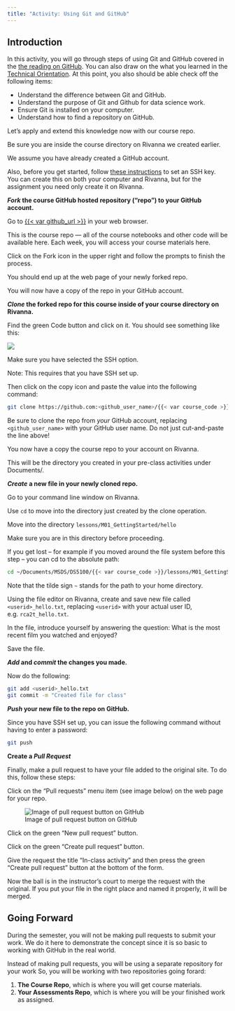 ```yaml
---
title: "Activity: Using Git and GitHub"
---
```


## Introduction

In this activity, you will go through steps of using Git and GitHub covered in the [the reading on GitHub](../../topics/git-and-github.qmd). You can also draw on the what you learned in the [Technical Orientation](https://github.com/UVADS/orientation-technical). At this point, you also should be able check off the following items:

- Understand the difference between Git and GitHub.
- Understand the purpose of Git and Github for data science work.
- Ensure Git is installed on your computer.
- Understand how to find a repository on GitHub.

Let's apply and extend this knowledge now with our course repo. 

Be sure you are inside the course directory on Rivanna we created earlier. 

We assume you have already created a GitHub account.

Also, before you get started, follow [these instructions](../../topics/setting-up-ssh.qmd) to set an SSH key. You can create this on both your computer and Rivanna, but for the assignment you need only create it on Rivanna.


**_Fork_ the course GitHub hosted repository ("repo") to your GitHub account.**

Go to [{{< var github_url >}}]({{< var github_url >}}) in your web browser.

::: {.callout-note}
This is the course repo --- all of the course notebooks and other code will be available here.\ Each week, you will access your course materials here.
:::

Click on the Fork icon in the upper right and follow the prompts to finish the process.

You should end up at the web page of your newly forked repo.

You will now have a copy of the repo in your GitHub account.

**_Clone_ the forked repo for this course inside of your course directory on Rivanna.**

Find the green Code button and click on it. You should see something like this:

![](../../media/git-clone.jpg)

Make sure you have selected the SSH option.

::: {.callout-important}
Note: This requires that you have SSH set up.
:::

Then click on the copy icon and paste the value into the following command:

```bash
git clone https://github.com:<github_user_name>/{{< var course_code >}}.git
```

::: {.callout-important}
Be sure to clone the repo from _your_ GitHub account, replacing `<github_user_name>` with your GitHub user name. Do not just cut-and-paste the line above!
:::

You now have a copy the course repo to your account on Rivanna.

This will be the directory you created in your pre-class activities under Documents/.

**_Create_ a new file in your newly cloned repo.**

Go to your command line window on Rivanna.

Use `cd` to move into the directory just created by the clone operation.

Move into the directory `lessons/M01_GettingStarted/hello`

::: {.callout-important}
Make sure you are in this directory before proceeding.
:::

If you get lost – for example if you moved around the file system before this step – you can cd to the absolute path:

```bash
cd ~/Documents/MSDS/DS5100/{{< var course_code >}}/lessons/M01_GettingStarted/hello 
```

Note that the tilde sign `~` stands for the path to your home directory.

Using the file editor on Rivanna, create and save new file called `<userid>_hello.txt`, replacing  `<userid>` with your actual user ID, e.g. `rca2t_hello.txt`.

In the file, introduce yourself by answering the question: What is the most recent film you watched and enjoyed?  

Save the file.

**_Add_ and _commit_ the changes you made.**

Now do the following:

```bash
git add <userid>_hello.txt
git commit -m "Created file for class"
```
 
**_Push_ your new file to the repo on GitHub.**

Since you have SSH set up, you can issue the following command without having to enter a password:

<!--
Before proceeding, you will need to create personal access token to be able to write to your repo on GitHub. To get one, follow the instructions here --- [Creating a personal access token](https://docs.github.com/en/authentication/keeping-your-account-and-data-secure/creating-a-personal-access-token).

Once you have created and copied your PAT to a safe place, do the following:
-->

```bash
git push
```

<!-- 
When prompted for a password, use your PAT instead. 

Note: A more efficient way to work with GitHub is to use SSH. You are free to use this option if you are comfortable following through with [the instructions](https://docs.github.com/en/authentication/connecting-to-github-with-ssh).
-->

**Create a _Pull Request_**

Finally, make a pull request to have your file added to the original site. To do this, follow these steps:

Click on the "Pull requests" menu item (see image below) on the web page for your repo.

![Image of pull request button on GitHub](../../media/pull-request-button.jpg)

Click on the green "New pull request" button.

Click on the green "Create pull request" button.

Give the request the title "In-class activity" and then press the green "Create pull request" button at the bottom of the form.

Now the ball is in the instructor's court to merge the request with the original. If you put your file in the right place and named it properly, it will be merged.

## Going Forward

During the semester, you will not be making pull requests to submit your work. We do it here to demonstrate the concept since it is so basic to working with GitHub in the real world.  

Instead of making pull requests, you will be using a separate repository for your work So, you will be working with two repositories going forard:

1. **The Course Repo**, which is where you will get course materials.
2. **Your Assessments Repo**, which is where you will be your finished work as assigned.
